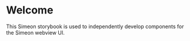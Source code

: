 
<Meta title="Welcome" />

# Welcome

This Simeon storybook is used to independently develop components for the Simeon webview UI.
